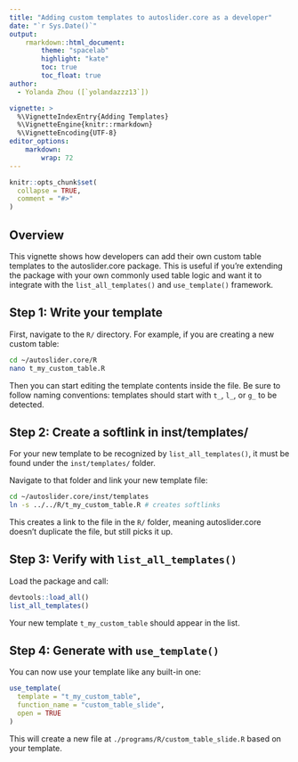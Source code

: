 ```yaml
---
title: "Adding custom templates to autoslider.core as a developer"
date: "`r Sys.Date()`"
output:
    rmarkdown::html_document:
        theme: "spacelab"
        highlight: "kate"
        toc: true
        toc_float: true
author: 
  - Yolanda Zhou ([`yolandazzz13`])

vignette: >
  %\VignetteIndexEntry{Adding Templates}
  %\VignetteEngine{knitr::rmarkdown}
  %\VignetteEncoding{UTF-8}
editor_options:
    markdown:
        wrap: 72
---
```




```r
knitr::opts_chunk$set(
  collapse = TRUE,
  comment = "#>"
)
```


## Overview

This vignette shows how developers can add their own custom table templates to the autoslider.core package. This is useful if you're extending the package with your own commonly used table logic and want it to integrate with the `list_all_templates()` and `use_template()` framework.

## Step 1: Write your template

First, navigate to the `R/` directory. For example, if you are creating a new custom table:

```bash
cd ~/autoslider.core/R
nano t_my_custom_table.R

```
Then you can start editing the template contents inside the file. Be sure to follow naming conventions: templates should start with `t_`, `l_`, or `g_` to be detected.

## Step 2: Create a softlink in inst/templates/

For your new template to be recognized by `list_all_templates()`, it must be found under the `inst/templates/` folder.

Navigate to that folder and link your new template file:

```bash
cd ~/autoslider.core/inst/templates
ln -s ../../R/t_my_custom_table.R # creates softlinks
```
This creates a link to the file in the `R/` folder, meaning autoslider.core doesn't duplicate the file, but still picks it up.


## Step 3: Verify with `list_all_templates()`

Load the package and call:

```r
devtools::load_all()
list_all_templates()
```

Your new template `t_my_custom_table` should appear in the list.

## Step 4: Generate with `use_template()`

You can now use your template like any built-in one:

```r
use_template(
  template = "t_my_custom_table",
  function_name = "custom_table_slide",
  open = TRUE
)
```

This will create a new file at `./programs/R/custom_table_slide.R` based on your template.



